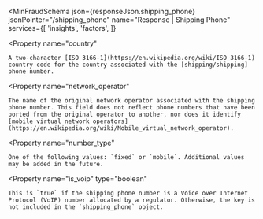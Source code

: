 
<MinFraudSchema
  json={responseJson.shipping_phone}
  jsonPointer="/shipping_phone"
  name="Response | Shipping Phone"
  services={[
    'insights',
    'factors',
  ]}
>
  <Property
    name="country"
  >
    A two-character [ISO 3166-1](https://en.wikipedia.org/wiki/ISO_3166-1) country code for the country associated with the [shipping/shipping] phone number.
  </Property>

  <Property
    name="network_operator"
  >
    The name of the original network operator associated with the shipping phone number. This field does not reflect phone numbers that have been ported from the original operator to another, nor does it identify [mobile virtual network operators](https://en.wikipedia.org/wiki/Mobile_virtual_network_operator).
  </Property>

  <Property
    name="number_type"
  >
    One of the following values: `fixed` or `mobile`. Additional values may be added in the future.
  </Property>

  <Property
    name="is_voip"
    type="boolean"
  >
    This is `true` if the shipping phone number is a Voice over Internet Protocol (VoIP) number allocated by a regulator. Otherwise, the key is not included in the `shipping_phone` object.
  </Property>
</MinFraudSchema>

